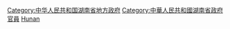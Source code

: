 [[Category:中华人民共和国湖南省地方政府|Category:中华人民共和国湖南省地方政府]]
[[Category:中華人民共和國湖南省政府官員|Category:中華人民共和國湖南省政府官員]]
[[Category:中華人民共和國省級行政區地方政府官員|Hunan]]